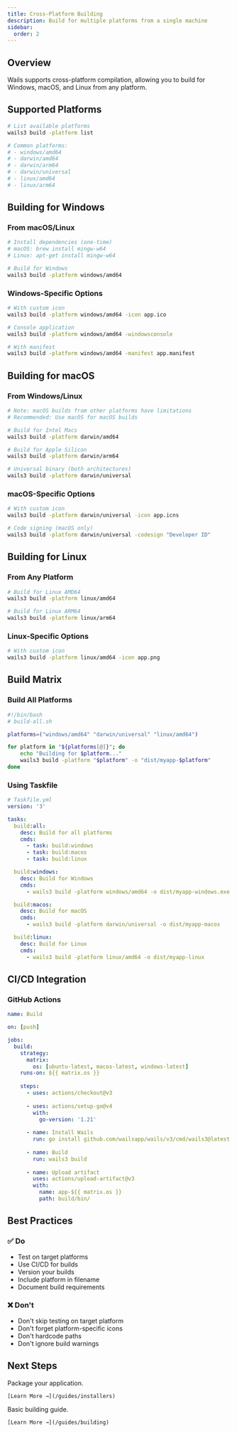 ```yaml
---
title: Cross-Platform Building
description: Build for multiple platforms from a single machine
sidebar:
  order: 2
---
```



## Overview

Wails supports cross-platform compilation, allowing you to build for Windows, macOS, and Linux from any platform.

## Supported Platforms

```bash
# List available platforms
wails3 build -platform list

# Common platforms:
# - windows/amd64
# - darwin/amd64
# - darwin/arm64
# - darwin/universal
# - linux/amd64
# - linux/arm64
```

## Building for Windows

### From macOS/Linux

```bash
# Install dependencies (one-time)
# macOS: brew install mingw-w64
# Linux: apt-get install mingw-w64

# Build for Windows
wails3 build -platform windows/amd64
```

### Windows-Specific Options

```bash
# With custom icon
wails3 build -platform windows/amd64 -icon app.ico

# Console application
wails3 build -platform windows/amd64 -windowsconsole

# With manifest
wails3 build -platform windows/amd64 -manifest app.manifest
```

## Building for macOS

### From Windows/Linux

```bash
# Note: macOS builds from other platforms have limitations
# Recommended: Use macOS for macOS builds

# Build for Intel Macs
wails3 build -platform darwin/amd64

# Build for Apple Silicon
wails3 build -platform darwin/arm64

# Universal binary (both architectures)
wails3 build -platform darwin/universal
```

### macOS-Specific Options

```bash
# With custom icon
wails3 build -platform darwin/universal -icon app.icns

# Code signing (macOS only)
wails3 build -platform darwin/universal -codesign "Developer ID"
```

## Building for Linux

### From Any Platform

```bash
# Build for Linux AMD64
wails3 build -platform linux/amd64

# Build for Linux ARM64
wails3 build -platform linux/arm64
```

### Linux-Specific Options

```bash
# With custom icon
wails3 build -platform linux/amd64 -icon app.png
```

## Build Matrix

### Build All Platforms

```bash
#!/bin/bash
# build-all.sh

platforms=("windows/amd64" "darwin/universal" "linux/amd64")

for platform in "${platforms[@]}"; do
    echo "Building for $platform..."
    wails3 build -platform "$platform" -o "dist/myapp-$platform"
done
```

### Using Taskfile

```yaml
# Taskfile.yml
version: '3'

tasks:
  build:all:
    desc: Build for all platforms
    cmds:
      - task: build:windows
      - task: build:macos
      - task: build:linux

  build:windows:
    desc: Build for Windows
    cmds:
      - wails3 build -platform windows/amd64 -o dist/myapp-windows.exe

  build:macos:
    desc: Build for macOS
    cmds:
      - wails3 build -platform darwin/universal -o dist/myapp-macos

  build:linux:
    desc: Build for Linux
    cmds:
      - wails3 build -platform linux/amd64 -o dist/myapp-linux
```

## CI/CD Integration

### GitHub Actions

```yaml
name: Build

on: [push]

jobs:
  build:
    strategy:
      matrix:
        os: [ubuntu-latest, macos-latest, windows-latest]
    runs-on: ${{ matrix.os }}
    
    steps:
      - uses: actions/checkout@v3
      
      - uses: actions/setup-go@v4
        with:
          go-version: '1.21'
      
      - name: Install Wails
        run: go install github.com/wailsapp/wails/v3/cmd/wails3@latest
      
      - name: Build
        run: wails3 build
      
      - name: Upload artifact
        uses: actions/upload-artifact@v3
        with:
          name: app-${{ matrix.os }}
          path: build/bin/
```

## Best Practices

### ✅ Do

- Test on target platforms
- Use CI/CD for builds
- Version your builds
- Include platform in filename
- Document build requirements

### ❌ Don't

- Don't skip testing on target platform
- Don't forget platform-specific icons
- Don't hardcode paths
- Don't ignore build warnings

## Next Steps

<CardGrid>
  <Card title="Creating Installers" icon="package">
    Package your application.
    
    [Learn More →](/guides/installers)
  </Card>

  <Card title="Building" icon="rocket">
    Basic building guide.
    
    [Learn More →](/guides/building)
  </Card>
</CardGrid>
